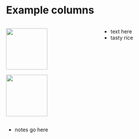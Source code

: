 # Example columns

:::::::::::::: {.columns align="center"}
::: {.column width="0.4"}

![](img/sheaf-of-rice_1f33e.png){height=30mm}

\vspace{2ex}

![](img/cooked-rice_1f35a.png){height=30mm}

:::
::: {.column width="0.6"}

- text here
- tasty rice

:::
::::::::::::::

::: notes
\tiny
- notes go here
:::
